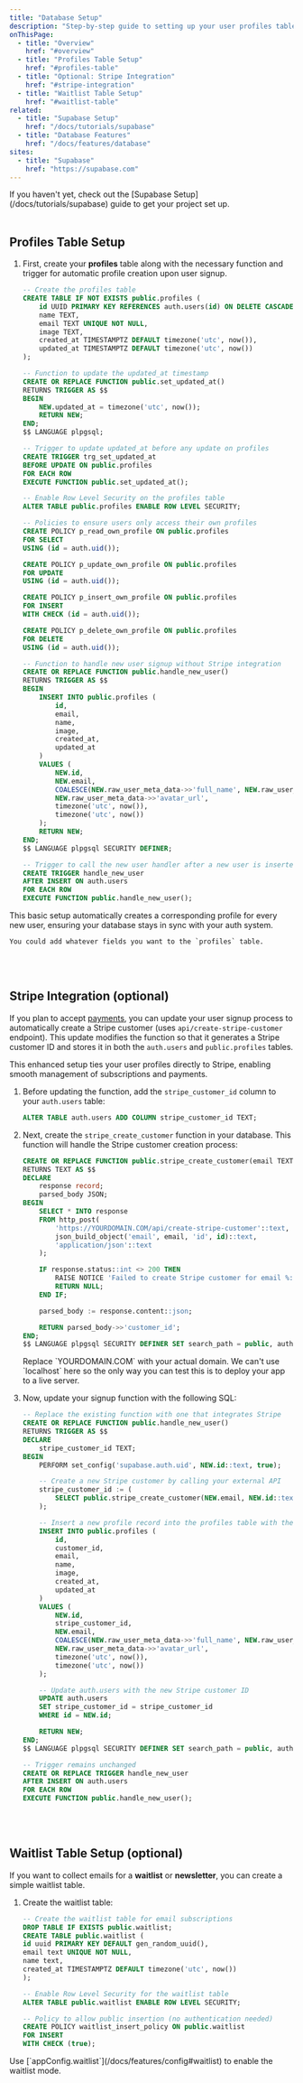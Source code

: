 ```yaml
---
title: "Database Setup"
description: "Step-by-step guide to setting up your user profiles table and optional Stripe integration for payments."
onThisPage:
  - title: "Overview"
    href: "#overview"
  - title: "Profiles Table Setup"
    href: "#profiles-table"
  - title: "Optional: Stripe Integration"
    href: "#stripe-integration"
  - title: "Waitlist Table Setup"
    href: "#waitlist-table"
related:
  - title: "Supabase Setup"
    href: "/docs/tutorials/supabase"
  - title: "Database Features"
    href: "/docs/features/database"
sites:
  - title: "Supabase"
    href: "https://supabase.com"
---
```


<Callout>
    If you haven't yet, check out the [Supabase Setup](/docs/tutorials/supabase) guide to get your project set up.
</Callout>

<div id="overview" />

<br />

<div id="profiles-table" />

## Profiles Table Setup

1. First, create your **profiles** table along with the necessary function and trigger for automatic profile creation upon user signup.

    ```sql
    -- Create the profiles table
    CREATE TABLE IF NOT EXISTS public.profiles (
        id UUID PRIMARY KEY REFERENCES auth.users(id) ON DELETE CASCADE,
        name TEXT,
        email TEXT UNIQUE NOT NULL,
        image TEXT,
        created_at TIMESTAMPTZ DEFAULT timezone('utc', now()),
        updated_at TIMESTAMPTZ DEFAULT timezone('utc', now())
    );

    -- Function to update the updated_at timestamp
    CREATE OR REPLACE FUNCTION public.set_updated_at()
    RETURNS TRIGGER AS $$
    BEGIN
        NEW.updated_at = timezone('utc', now());
        RETURN NEW;
    END;
    $$ LANGUAGE plpgsql;

    -- Trigger to update updated_at before any update on profiles
    CREATE TRIGGER trg_set_updated_at
    BEFORE UPDATE ON public.profiles
    FOR EACH ROW
    EXECUTE FUNCTION public.set_updated_at();

    -- Enable Row Level Security on the profiles table
    ALTER TABLE public.profiles ENABLE ROW LEVEL SECURITY;

    -- Policies to ensure users only access their own profiles
    CREATE POLICY p_read_own_profile ON public.profiles
    FOR SELECT
    USING (id = auth.uid());

    CREATE POLICY p_update_own_profile ON public.profiles
    FOR UPDATE
    USING (id = auth.uid());

    CREATE POLICY p_insert_own_profile ON public.profiles
    FOR INSERT
    WITH CHECK (id = auth.uid());

    CREATE POLICY p_delete_own_profile ON public.profiles
    FOR DELETE
    USING (id = auth.uid());

    -- Function to handle new user signup without Stripe integration
    CREATE OR REPLACE FUNCTION public.handle_new_user()
    RETURNS TRIGGER AS $$
    BEGIN
        INSERT INTO public.profiles (
            id,
            email,
            name,
            image,
            created_at,
            updated_at
        )
        VALUES (
            NEW.id,
            NEW.email,
            COALESCE(NEW.raw_user_meta_data->>'full_name', NEW.raw_user_meta_data->>'name'),
            NEW.raw_user_meta_data->>'avatar_url',
            timezone('utc', now()),
            timezone('utc', now())
        );
        RETURN NEW;
    END;
    $$ LANGUAGE plpgsql SECURITY DEFINER;

    -- Trigger to call the new user handler after a new user is inserted
    CREATE TRIGGER handle_new_user
    AFTER INSERT ON auth.users
    FOR EACH ROW
    EXECUTE FUNCTION public.handle_new_user();
    ```

<Tip>
    This basic setup automatically creates a corresponding profile for every new user, ensuring your database stays in sync with your auth system.

    You could add whatever fields you want to the `profiles` table.
</Tip>

<br />
<br />
<div id="stripe-integration" />

## Stripe Integration (optional)

If you plan to accept [payments](/docs/features/payments), you can update your user signup process to automatically create a Stripe customer (uses `api/create-stripe-customer` endpoint).
This update modifies the function so that it generates a Stripe customer ID and stores it in both the `auth.users` and `public.profiles` tables.

<Callout>
    This enhanced setup ties your user profiles directly to Stripe, enabling smooth management of subscriptions and payments.
</Callout>

1. Before updating the function, add the `stripe_customer_id` column to your `auth.users` table:

    ```sql
    ALTER TABLE auth.users ADD COLUMN stripe_customer_id TEXT;
    ```

    <div className="my-4" />

2. Next, create the `stripe_create_customer` function in your database. This function will handle the Stripe customer creation process:

    ```SQL Editor
    CREATE OR REPLACE FUNCTION public.stripe_create_customer(email TEXT, id TEXT)
    RETURNS TEXT AS $$
    DECLARE
        response record;
        parsed_body JSON;
    BEGIN
        SELECT * INTO response
        FROM http_post(
            'https://YOURDOMAIN.COM/api/create-stripe-customer'::text,
            json_build_object('email', email, 'id', id)::text,
            'application/json'::text
        );

        IF response.status::int <> 200 THEN
            RAISE NOTICE 'Failed to create Stripe customer for email %: %', email, response.content;
            RETURN NULL;
        END IF;

        parsed_body := response.content::json;

        RETURN parsed_body->>'customer_id';
    END;
    $$ LANGUAGE plpgsql SECURITY DEFINER SET search_path = public, auth, pg_temp;
    ```

    <Caution>
        Replace `YOURDOMAIN.COM` with your actual domain. We can't use `localhost` here so the only way you can test this is to deploy your app to a live server.
    </Caution>

    <div className="my-4" />

3. Now, update your signup function with the following SQL:

    ```sql
    -- Replace the existing function with one that integrates Stripe
    CREATE OR REPLACE FUNCTION public.handle_new_user()
    RETURNS TRIGGER AS $$
    DECLARE
        stripe_customer_id TEXT;
    BEGIN
        PERFORM set_config('supabase.auth.uid', NEW.id::text, true);

        -- Create a new Stripe customer by calling your external API
        stripe_customer_id := (
            SELECT public.stripe_create_customer(NEW.email, NEW.id::text)
        );

        -- Insert a new profile record into the profiles table with the Stripe customer ID
        INSERT INTO public.profiles (
            id,
            customer_id,
            email,
            name,
            image,
            created_at,
            updated_at
        )
        VALUES (
            NEW.id,
            stripe_customer_id,
            NEW.email,
            COALESCE(NEW.raw_user_meta_data->>'full_name', NEW.raw_user_meta_data->>'name'),
            NEW.raw_user_meta_data->>'avatar_url',
            timezone('utc', now()),
            timezone('utc', now())
        );

        -- Update auth.users with the new Stripe customer ID
        UPDATE auth.users
        SET stripe_customer_id = stripe_customer_id
        WHERE id = NEW.id;

        RETURN NEW;
    END;
    $$ LANGUAGE plpgsql SECURITY DEFINER SET search_path = public, auth, pg_temp;

    -- Trigger remains unchanged
    CREATE OR REPLACE TRIGGER handle_new_user
    AFTER INSERT ON auth.users
    FOR EACH ROW
    EXECUTE FUNCTION public.handle_new_user();
    ```

<br />
<br />
<div id="waitlist-table" />

## Waitlist Table Setup (optional)

If you want to collect emails for a **waitlist** or **newsletter**, you can create a simple waitlist table.

1. Create the waitlist table:

    ```sql
    -- Create the waitlist table for email subscriptions
    DROP TABLE IF EXISTS public.waitlist;
    CREATE TABLE public.waitlist (
    id uuid PRIMARY KEY DEFAULT gen_random_uuid(),
    email text UNIQUE NOT NULL,
    name text,
    created_at TIMESTAMPTZ DEFAULT timezone('utc', now())
    );

    -- Enable Row Level Security for the waitlist table
    ALTER TABLE public.waitlist ENABLE ROW LEVEL SECURITY;

    -- Policy to allow public insertion (no authentication needed)
    CREATE POLICY waitlist_insert_policy ON public.waitlist
    FOR INSERT
    WITH CHECK (true);
    ```

<Tip>
    Use [`appConfig.waitlist`](/docs/features/config#waitlist) to enable the waitlist mode.
</Tip>
